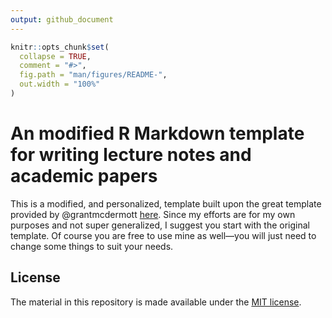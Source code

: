 ```yaml
---
output: github_document
---
```


<!-- README.md is generated from README.Rmd. Please edit that file -->

```r
knitr::opts_chunk$set(
  collapse = TRUE,
  comment = "#>",
  fig.path = "man/figures/README-",
  out.width = "100%"
)
```

# An modified R Markdown template for writing lecture notes and academic papers

This is a modified, and personalized, template built upon the great template provided by @grantmcdermott [here](https://github.com/grantmcdermott/lecturenotes). Since my efforts are for my own purposes and not super generalized, I suggest you start with the original template. Of course you are free to use mine as well—you will just need to change some things to suit your needs. 

<!-- badges: start -->
<!-- badges: end -->

## License

The material in this repository is made available under the 
[MIT license](http://opensource.org/licenses/mit-license.php).
